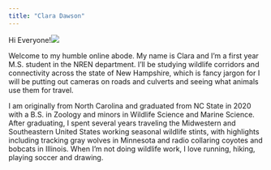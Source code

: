 ```yaml
---
title: "Clara Dawson"
---
```


Hi Everyone!![](images/IMG_0311.jpeg)

Welcome to my humble online abode. My name is Clara and I'm a first year M.S. student in the NREN department. I'll be studying wildlife corridors and connectivity across the state of New Hampshire, which is fancy jargon for I will be putting out cameras on roads and culverts and seeing what animals use them for travel.

I am originally from North Carolina and graduated from NC State in 2020 with a B.S. in Zoology and minors in Wildlife Science and Marine Science. After graduating, I spent several years traveling the Midwestern and Southeastern United States working seasonal wildlife stints, with highlights including tracking gray wolves in Minnesota and radio collaring coyotes and bobcats in Illinois. When I'm not doing wildlife work, I love running, hiking, playing soccer and drawing.
